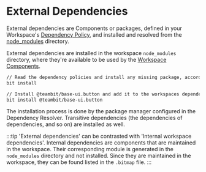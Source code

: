 # External Dependencies

External dependencies are Components or packages, defined in your Workspace's [Dependency Policy](/dependencies/overview#dependency-policies), and installed and resolved from the [node_modules](/workspace/node-modules) directory.

External dependencies are installed in the workspace `node_modules` directory, where they're available to be used by the [Workspace Components](/workspace/workspace-component).

```bash
// Read the dependency policies and install any missing package, accordingly
bit install
```

```bash
// Install @teambit/base-ui.button and add it to the workspaces dependency policy
bit install @teambit/base-ui.button
```

The installation process is done by the package manager configured in the Dependency Resolver. Transitive dependencies (the dependencies of dependencies, and so on) are installed as well.

:::tip
'External dependencies' can be contrasted with 'Internal workspace dependencies'.
Internal dependencies are components that are maintained in the workspace. Their corresponding module is generated in the `node_modules` directory and not installed.
Since they are maintained in the workspace, they can be found listed in the `.bitmap` file.
:::
